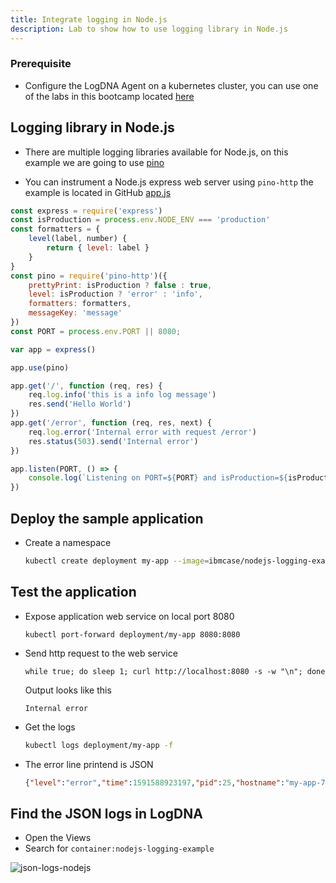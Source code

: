```yaml
---
title: Integrate logging in Node.js
description: Lab to show how to use logging library in Node.js
---
```


### Prerequisite
- Configure the LogDNA Agent on a kubernetes cluster, you can use one of the labs in this bootcamp located [here](/monitoring/logdna/#activities)


## Logging library in Node.js

- There are multiple logging libraries available for Node.js, on this example we are going to use [pino](https://www.npmjs.com/package/pino)

- You can instrument a Node.js express web server using `pino-http` the example is located in GitHub [app.js](https://github.com/ibm-cloud-architecture/learning-cloudnative-101/blob/master/examples/logging/nodejs/app.js)
```javascript
const express = require('express')
const isProduction = process.env.NODE_ENV === 'production'
const formatters = {
    level(label, number) {
        return { level: label }
    }
}
const pino = require('pino-http')({
    prettyPrint: isProduction ? false : true,
    level: isProduction ? 'error' : 'info',
    formatters: formatters,
    messageKey: 'message'
})
const PORT = process.env.PORT || 8080;

var app = express()

app.use(pino)

app.get('/', function (req, res) {
    req.log.info('this is a info log message')
    res.send('Hello World')
})
app.get('/error', function (req, res, next) {
    req.log.error('Internal error with request /error')
    res.status(503).send('Internal error')
})

app.listen(PORT, () => {
    console.log(`Listening on PORT=${PORT} and isProduction=${isProduction}`);
})
```

## Deploy the sample application

- Create a namespace
    ```bash
    kubectl create deployment my-app --image=ibmcase/nodejs-logging-example
    ```


## Test the application
- Expose application web service on local port 8080
    ```shell
    kubectl port-forward deployment/my-app 8080:8080
    ```

- Send http request to the web service
    ```shell
    while true; do sleep 1; curl http://localhost:8080 -s -w "\n"; done
    ```
    Output looks like this
    ```
    Internal error
    ```

- Get the logs
    ```bash
    kubectl logs deployment/my-app -f
    ```

- The error line printend is JSON
    ```json
    {"level":"error","time":1591588923197,"pid":25,"hostname":"my-app-78647889d5-nv4rt","req":{"id":2,"method":"GET","url":"/error","headers":{"host":"localhost:8080","user-agent":"curl/7.64.1","accept":"*/*"},"remoteAddress":"::ffff:127.0.0.1","remotePort":48458},"message":"Internal error with request /error"}
    ```

## Find the JSON logs in LogDNA

- Open the Views
- Search for `container:nodejs-logging-example`

![json-logs-nodejs](./images/json-logs-nodejs.png)
